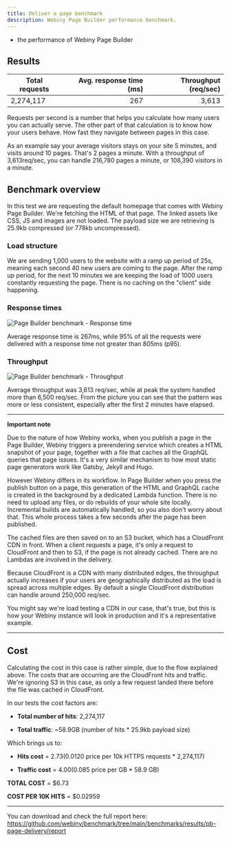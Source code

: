```yaml
---
title: Deliver a page benchmark
description: Webiny Page Builder performance benchmark.
---
```



<Alert type="success" title="What you’ll learn">

- the performance of Webiny Page Builder

</Alert>

## Results

| Total requests | Avg. response time (ms) | Throughput (req/sec) |
| -------------- | ----------------------: | -------------------: |
| 2,274,117      |                     267 |                3,613 |

<Alert type="info" title="What this means?">

Requests per second is a number that helps you calculate how many users you can actually serve. The other part of that calculation is to know how your users behave. How fast they navigate between pages in this case.

As an example say your average visitors stays on your site 5 minutes, and visits around 10 pages. That's 2 pages a minute. With a throughput of 3,613req/sec, you can handle 216,780 pages a minute, or 108,390 visitors in a minute.

</Alert>

## Benchmark overview

In this test we are requesting the default homepage that comes with Webiny Page Builder. We're fetching the HTML of that page. The linked assets like CSS, JS and images are not loaded. The payload size we are retrieving is 25.9kb compressed (or 778kb uncompressed).

### Load structure

We are sending 1,000 users to the website with a ramp up period of 25s, meaning each second 40 new users are coming to the page. After the ramp up period, for the next 10 minutes we are keeping the load of 1000 users constantly requesting the page. There is no caching on the "client" side happening.

### Response times

![Page Builder benchmark - Response time](./assets/deliver-a-page/response-time.png)

Average response time is 267ms, while 95% of all the requests were delivered with a response time not greater than 805ms (p95).

### Throughput

![Page Builder benchmark - Throughput](./assets/deliver-a-page/throughput.png)

Average throughput was 3,613 req/sec, while at peak the system handled more than 6,500 req/sec. From the picture you can see that the pattern was more or less consistent, especially after the first 2 minutes have elapsed.

---

**Important note**

Due to the nature of how Webiny works, when you publish a page in the Page Builder, Webiny triggers a prerendering service which creates a HTML snapshot of your page, together with a file that caches all the GraphQL queries that page issues. It's a very similar mechanism to how most static page generators work like Gatsby, Jekyll and Hugo.

However Webiny differs in its workflow. In Page Builder when you press the publish button on a page, this generation of the HTML and GraphQL cache is created in the background by a dedicated Lambda function. There is no need to upload any files, or do rebuilds of your whole site locally. Incremental builds are automatically handled, so you also don't worry about that. This whole process takes a few seconds after the page has been published.

The cached files are then saved on to an S3 bucket, which has a CloudFront CDN in front. When a client requests a page, it's only a request to CloudFront and then to S3, if the page is not already cached. There are no Lambdas are involved in the delivery.

Because CloudFront is a CDN with many distributed edges, the throughput actually increases if your users are geographically distributed as the load is spread across multiple edges. By default a single CloudFront distribution can handle around 250,000 req/sec.

You might say we're load testing a CDN in our case, that's true, but this is how your Webiny instance will look in production and it's a representative example.

---

## Cost

Calculating the cost in this case is rather simple, due to the flow explained above. The costs that are occurring are the CloudFront hits and traffic. We're ignoring S3 in this case, as only a few request landed there before the file was cached in CloudFront.

In our tests the cost factors are:

<!-- prettier-ignore -->
- **Total number of hits**: 2,274,117
<!-- prettier-ignore -->
- **Total traffic**: ~58.9GB (number of hits \* 25.9kb payload size)

Which brings us to:

<!-- prettier-ignore -->
- **Hits cost** = $2.73 ($0.0120 price per 10k HTTPS requests \* 2,274,117)
<!-- prettier-ignore -->
- **Traffic cost** = $4.00 ($0.085 price per GB \* 58.9 GB)

<!-- prettier-ignore -->
**TOTAL COST** = $6.73

<!-- prettier-ignore -->
**COST PER 10K HITS** = $0.02959

---

You can download and check the full report here: https://github.com/webiny/benchmark/tree/main/benchmarks/results/pb-page-delivery/report
